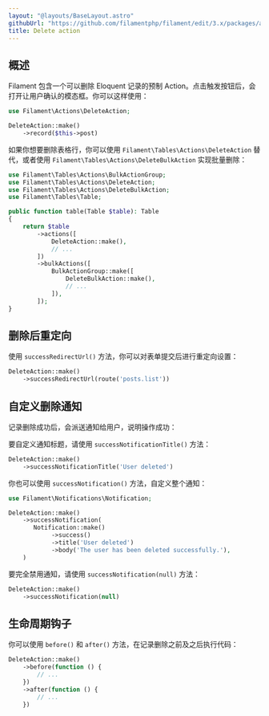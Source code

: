 ```yaml
---
layout: "@layouts/BaseLayout.astro"
githubUrl: "https://github.com/filamentphp/filament/edit/3.x/packages/actions/docs/07-prebuilt-actions/04-delete.md"
title: Delete action
---
```


## 概述

Filament 包含一个可以删除 Eloquent 记录的预制 Action。点击触发按钮后，会打开让用户确认的模态框。你可以这样使用：

```php
use Filament\Actions\DeleteAction;

DeleteAction::make()
    ->record($this->post)
```

如果你想要删除表格行，你可以使用 `Filament\Tables\Actions\DeleteAction` 替代，或者使用 `Filament\Tables\Actions\DeleteBulkAction` 实现批量删除：

```php
use Filament\Tables\Actions\BulkActionGroup;
use Filament\Tables\Actions\DeleteAction;
use Filament\Tables\Actions\DeleteBulkAction;
use Filament\Tables\Table;

public function table(Table $table): Table
{
    return $table
        ->actions([
            DeleteAction::make(),
            // ...
        ])
        ->bulkActions([
            BulkActionGroup::make([
                DeleteBulkAction::make(),
                // ...
            ]),
        ]);
}
```

## 删除后重定向

使用 `successRedirectUrl()` 方法，你可以对表单提交后进行重定向设置：

```php
DeleteAction::make()
    ->successRedirectUrl(route('posts.list'))
```

## 自定义删除通知

记录删除成功后，会派送通知给用户，说明操作成功：

要自定义通知标题，请使用 `successNotificationTitle()` 方法：

```php
DeleteAction::make()
    ->successNotificationTitle('User deleted')
```

你也可以使用 `successNotification()` 方法，自定义整个通知：

```php
use Filament\Notifications\Notification;

DeleteAction::make()
    ->successNotification(
       Notification::make()
            ->success()
            ->title('User deleted')
            ->body('The user has been deleted successfully.'),
    )
```

要完全禁用通知，请使用 `successNotification(null)` 方法：

```php
DeleteAction::make()
    ->successNotification(null)
```

## 生命周期钩子

你可以使用 `before()` 和  `after()` 方法，在记录删除之前及之后执行代码：

```php
DeleteAction::make()
    ->before(function () {
        // ...
    })
    ->after(function () {
        // ...
    })
```
